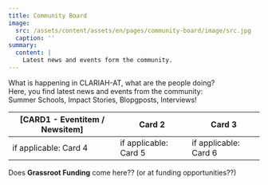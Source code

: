 ```yaml
---
title: Community Board
image:
  src: /assets/content/assets/en/pages/community-board/image/src.jpg
  caption: ''
summary:
  content: |
    Latest news and events form the community.
---
```

What is happening in CLARIAH-AT, what are the people doing?\
Here, you find latest news and events from the community: \
Summer Schools, Impact Stories, Blopgposts, Interviews!

| \[CARD1 - Eventitem / Newsitem] | Card 2                | Card 3                |
| ------------------------------- | --------------------- | --------------------- |
| if applicable: Card 4           | if applicable: Card 5 | if applicable: Card 6 |

Does **Grassroot Funding** come here?? (or at funding opportunities??)

